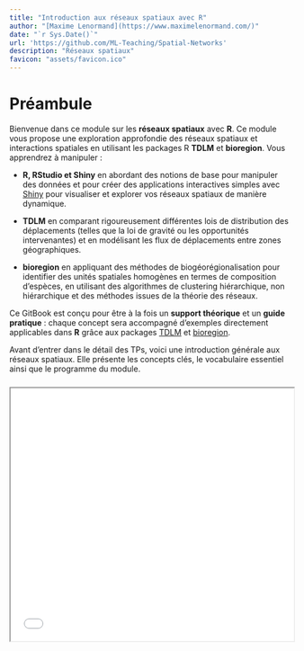 ```yaml
---
title: "Introduction aux réseaux spatiaux avec R"
author: "[Maxime Lenormand](https://www.maximelenormand.com/)"
date: "`r Sys.Date()`"
url: 'https://github.com/ML-Teaching/Spatial-Networks'
description: "Réseaux spatiaux"
favicon: "assets/favicon.ico"
---
```


# Préambule {.unnumbered #preambule}

Bienvenue dans ce module sur les **réseaux spatiaux** avec **R**. Ce module vous 
propose une exploration approfondie des réseaux spatiaux et interactions 
spatiales en utilisant les packages R **TDLM** et **bioregion**. Vous apprendrez 
à manipuler :

- **R, RStudio et Shiny** en abordant des
notions de base pour manipuler des données et pour créer des applications 
interactives simples avec [Shiny](https://shiny.posit.co/) pour visualiser et explorer vos réseaux 
spatiaux de manière dynamique.

- **TDLM** en comparant rigoureusement différentes lois de distribution des 
déplacements (telles que la loi de gravité ou les opportunités intervenantes) 
et en modélisant les flux de déplacements entre zones géographiques.

- **bioregion** en appliquant des méthodes de biogéorégionalisation pour 
identifier des unités spatiales homogènes en termes de composition d'espèces, 
en utilisant des algorithmes de clustering hiérarchique, non hiérarchique et 
des méthodes issues de la théorie des réseaux.

Ce GitBook est conçu pour être à la fois un **support théorique** et un 
**guide pratique** : chaque concept sera accompagné d’exemples directement 
applicables dans **R** grâce aux packages 
[TDLM](https://rtdlm.github.io/TDLM/) et 
[bioregion](https://biorgeo.github.io/bioregion/).

Avant d’entrer dans le détail des TPs, voici une 
introduction générale aux réseaux spatiaux. Elle présente les concepts clés, 
le vocabulaire essentiel ainsi que le programme du module.

<div style="height:10px;">&nbsp;</div>

<iframe src="slides/intro/Cours_Introduction.pdf" width="100%" height="450px">
    Ce navigateur ne supporte pas les PDF. <a href="slides/intro/Cours_Introduction.pdf">Télécharger le PDF</a>.
</iframe>












